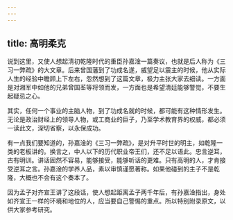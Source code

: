 ```yaml
---
---
---
```

title: 高明柔克
---




说到这里，又使人想起清初乾隆时代的重臣孙嘉淦一篇奏议，也就是后人称为《三习一弊疏》的大文章。后来曾国藩到了功成名遂，威望足以震主的时候，他从实际人生的经验中瞻顾上下左右，忽然想到了这篇文章，极力主张大家去细读。一方面是对湘军中如他的兄弟曾国荃等将领而发，一方面也是希望清廷能够警觉，不要生起疑忌之心。

其实，任何一个事业的主脑人物，到了功成名就的时候，都可能有这种情形发生。无论是政治财经上的领导人物，或工商业的巨子，乃至学术教育界的权威，都必须一读此文，深切省察，以永保成功。

有一点我们要知道的，孙嘉淦的《三习一弊疏》，是对升平时世的明主，如乾隆一类的老板讲的。换言之，中人以下的历代职业帝王们，还不足以语此。忠言逆耳，古有明训。讲话固然不容易，能够接受，能够听话的更难。只有高明的人，才肯接受逆耳之言。孙嘉淦的学养人品，素以审慎谨愿著称。如果他碰到的主子不是乾隆，大概也不会有这个奏本了。

因为孟子对齐宣王讲了这段话，使人想起距离孟子两千年后，有孙嘉淦指出，身处如齐宣王一样的环境和地位的人，应当要自己警惕的重点。所以特别附录原文，以供大家参考研究。
